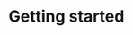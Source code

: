 ---
title: "Getting started"
description: "Easily transforms human experts into durable digital twins"
icon: "stairs"
---